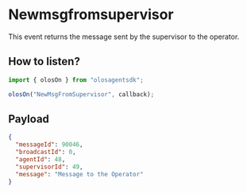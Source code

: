 # Newmsgfromsupervisor

This event returns the message sent by the supervisor to the operator.

## How to listen?

```js copy
import { olosOn } from "olosagentsdk";

olosOn("NewMsgFromSupervisor", callback);
```

## Payload

```json copy
{
  "messageId": 90046,
  "broadcastId": 0,
  "agentId": 48,
  "supervisorId": 49,
  "message": "Message to the Operator"
}
```
